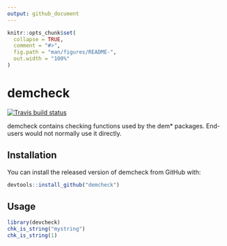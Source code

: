 ```yaml
---
output: github_document
---
```


<!-- README.md is generated from README.Rmd. Please edit that file -->

```r
knitr::opts_chunk$set(
  collapse = TRUE,
  comment = "#>",
  fig.path = "man/figures/README-",
  out.width = "100%"
)
```
# demcheck

<!-- badges: start -->
[![Travis build status](https://travis-ci.org/johnrbryant/demcheck.svg?branch=master)](https://travis-ci.org/johnrbryant/demcheck)
<!-- badges: end -->

demcheck contains checking functions used by the dem* packages. End-users would not normally use it directly.

## Installation

You can install the released version of demcheck from GitHub with:

``` r
devtools::install_github("demcheck")
```

## Usage

```r
library(devcheck)
chk_is_string("mystring")
chk_is_string(1)
```


